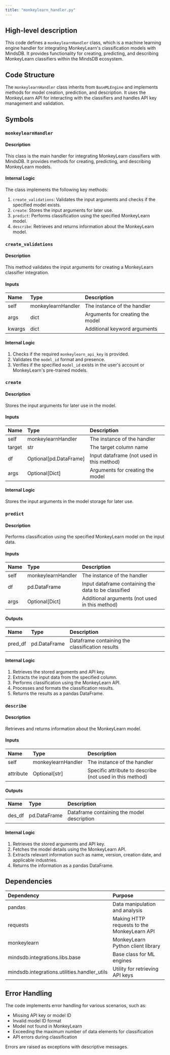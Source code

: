 ```yaml
---
title: "monkeylearn_handler.py"
---
```


## High-level description
This code defines a `monkeylearnHandler` class, which is a machine learning engine handler for integrating MonkeyLearn's classification models with MindsDB. It provides functionality for creating, predicting, and describing MonkeyLearn classifiers within the MindsDB ecosystem.

## Code Structure
The `monkeylearnHandler` class inherits from `BaseMLEngine` and implements methods for model creation, prediction, and description. It uses the MonkeyLearn API for interacting with the classifiers and handles API key management and validation.

## Symbols

### `monkeylearnHandler`
#### Description
This class is the main handler for integrating MonkeyLearn classifiers with MindsDB. It provides methods for creating, predicting, and describing MonkeyLearn models.

#### Internal Logic
The class implements the following key methods:
1. `create_validations`: Validates the input arguments and checks if the specified model exists.
2. `create`: Stores the input arguments for later use.
3. `predict`: Performs classification using the specified MonkeyLearn model.
4. `describe`: Retrieves and returns information about the MonkeyLearn model.

### `create_validations`
#### Description
This method validates the input arguments for creating a MonkeyLearn classifier integration.

#### Inputs
| Name | Type | Description |
|:-----|:-----|:------------|
| self | monkeylearnHandler | The instance of the handler |
| args | dict | Arguments for creating the model |
| kwargs | dict | Additional keyword arguments |

#### Internal Logic
1. Checks if the required `monkeylearn_api_key` is provided.
2. Validates the `model_id` format and presence.
3. Verifies if the specified `model_id` exists in the user's account or MonkeyLearn's pre-trained models.

### `create`
#### Description
Stores the input arguments for later use in the model.

#### Inputs
| Name | Type | Description |
|:-----|:-----|:------------|
| self | monkeylearnHandler | The instance of the handler |
| target | str | The target column name |
| df | Optional[pd.DataFrame] | Input dataframe (not used in this method) |
| args | Optional[Dict] | Arguments for creating the model |

#### Internal Logic
Stores the input arguments in the model storage for later use.

### `predict`
#### Description
Performs classification using the specified MonkeyLearn model on the input data.

#### Inputs
| Name | Type | Description |
|:-----|:-----|:------------|
| self | monkeylearnHandler | The instance of the handler |
| df | pd.DataFrame | Input dataframe containing the data to be classified |
| args | Optional[Dict] | Additional arguments (not used in this method) |

#### Outputs
| Name | Type | Description |
|:-----|:-----|:------------|
| pred_df | pd.DataFrame | Dataframe containing the classification results |

#### Internal Logic
1. Retrieves the stored arguments and API key.
2. Extracts the input data from the specified column.
3. Performs classification using the MonkeyLearn API.
4. Processes and formats the classification results.
5. Returns the results as a pandas DataFrame.

### `describe`
#### Description
Retrieves and returns information about the MonkeyLearn model.

#### Inputs
| Name | Type | Description |
|:-----|:-----|:------------|
| self | monkeylearnHandler | The instance of the handler |
| attribute | Optional[str] | Specific attribute to describe (not used in this method) |

#### Outputs
| Name | Type | Description |
|:-----|:-----|:------------|
| des_df | pd.DataFrame | Dataframe containing the model description |

#### Internal Logic
1. Retrieves the stored arguments and API key.
2. Fetches the model details using the MonkeyLearn API.
3. Extracts relevant information such as name, version, creation date, and applicable industries.
4. Returns the information as a pandas DataFrame.

## Dependencies
| Dependency | Purpose |
|:-----------|:--------|
| pandas | Data manipulation and analysis |
| requests | Making HTTP requests to the MonkeyLearn API |
| monkeylearn | MonkeyLearn Python client library |
| mindsdb.integrations.libs.base | Base class for ML engines |
| mindsdb.integrations.utilities.handler_utils | Utility for retrieving API keys |

## Error Handling
The code implements error handling for various scenarios, such as:
- Missing API key or model ID
- Invalid model ID format
- Model not found in MonkeyLearn
- Exceeding the maximum number of data elements for classification
- API errors during classification

Errors are raised as exceptions with descriptive messages.